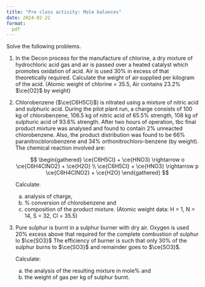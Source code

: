 ```yaml
---
title: "Pre class activity: Mole balances"
date: 2024-02-22
format:
  pdf
---
```


Solve the following problems.

1. In the Decon process for the manufacture of chlorine, a dry mixture of
   hydrochloric acid gas and air is passed over a heated catalyst which
   promotes oxidation of acid. Air is used 30% in excess of that theoretically
   required. Calculate the weight of air·supplied per kilogram of the acid.
   (Atomic weight of chlorine = 35.5, Air contains 23.2% $\ce{O2}$ by weight)

2. Chlorobenzene ($\ce{C6H5Cl}$) is nitrated using a mixture of nitric acid and
   sulphuric acid. During the pilot plant run, a charge consists of 100 kg of
   chlorobenzene, 106.5 kg of nitric acid of 65.5% strength, 108 kg of
   sulphuric acid of 93.6% strength. After two hours of operation, tbc final
   product mixture was analysed and found to contain 2% unreacted
   chlorobenzene. Also, the product distribution was found to be 66%
   paranitrocblorobenzene and 34% orthonitrochloro-benzene (by weight). The
   chemical reaction involved are:

   $$
    \begin{gathered}
    \ce{C6H5Cl} + \ce{HNO3} \rightarrow o \ce{C6H4ClNO2} + \ce{H2O}  \\
    \ce{C6H5Cl} + \ce{HNO3} \rightarrow p \ce{C6H4ClNO2} + \ce{H2O} 
    \end{gathered}
   $$

   Calculate: 
   (a) analysis of charge, 
   (b) % conversion of chlorobenzene and
   (c) composition of the product mixture. (Atomic weight data: H = 1, N = 14,
   S = 32, Cl = 35.5)

3. Pure sulphur is burnt in a sulphur burner with dry air. Oxygen is used 20%
   excess above that required for the complete combustion of sulphur lo $\ce{SO3}$ The
   efficiency of burner is such that only 30% of the sulphur burns to $\ce{SO3}$ and
   remainder goes to $\ce{SO3}$.

   Calculate: 
   (a) the analysis of the resulting mixture in mole% and 
   (b) the weight of gas per kg of sulphur burnt.


